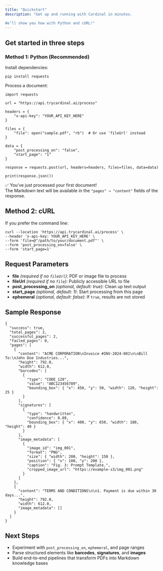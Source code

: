 ```yaml
---
title: "Quickstart"
description: "Get up and running with Cardinal in minutes.

We’ll show you how with Python and cURL!"
---
```


## Get started in three steps

### Method 1: Python (Recommended)

Install dependencies:

```
pip install requests
```

Process a document:

```
import requests

url = "https://api.trycardinal.ai/process"

headers = {
    "x-api-key": "YOUR_API_KEY_HERE"
}

files = {
    "file": open("sample.pdf", "rb")  # Or use 'fileUrl' instead
}

data = {
    "post_processing_on": "false",
    "start_page": "1"
}

response = requests.post(url, headers=headers, files=files, data=data)

print(response.json())
```

✅ You’ve just processed your first document\!\
The Markdown text will be available in the `"pages" → "content"` fields of the response.

## Method 2: cURL

If you prefer the command line:

```
curl --location 'https://api.trycardinal.ai/process' \
--header 'x-api-key: YOUR_API_KEY_HERE' \
--form 'file=@"/path/to/your/document.pdf"' \
--form 'post_processing_on=false' \
--form 'start_page=1'
```

## Request Parameters

- **file** _(required if no _`fileUrl`_)_: PDF or image file to process
- **fileUrl** _(required if no _`file`_)_: Publicly accessible URL to file
- **post_processing_on** _(optional, default: true)_: Clean up text output
- **start_page** _(optional, default: 1)_: Start processing from this page
- **ephemeral** _(optional, default: false)_: If `true`, results are not stored

## Sample Response

```
{
  "success": true,
  "total_pages": 2,
  "successful_pages": 2,
  "failed_pages": 0,
  "pages": [
    {
      "content": "ACME CORPORATION\nInvoice #INV-2024-001\n\nBill To:\nJohn Doe Industries...",
      "height": 792.0,
      "width": 612.0,
      "barcodes": [
        {
          "type": "CODE_128",
          "value": "ABC123456789",
          "bounding_box": { "x": 450, "y": 50, "width": 120, "height": 25 }
        }
      ],
      "signatures": [
        {
          "type": "handwritten",
          "confidence": 0.89,
          "bounding_box": { "x": 400, "y": 650, "width": 180, "height": 40 }
        }
      ],
      "image_metadata": [
        {
          "image_id": "img_001",
          "format": "PNG",
          "size": { "width": 200, "height": 150 },
          "position": { "x": 100, "y": 200 },
          "caption": "Fig. 3: Prompt Template.",
          "cropped_image_url": "https://example-s3/img_001.png"
        }
      ]
    },
    {
      "content": "TERMS AND CONDITIONS\n\n1. Payment is due within 30 days...",
      "height": 792.0,
      "width": 612.0,
      "image_metadata": []
    }
  ]
}
```

## Next Steps

- Experiment with `post_processing_on`, `ephemeral`, and page ranges
- Parse structured elements like **barcodes**, **signatures**, and **images**
- Build end-to-end pipelines that transform PDFs into Markdown knowledge bases